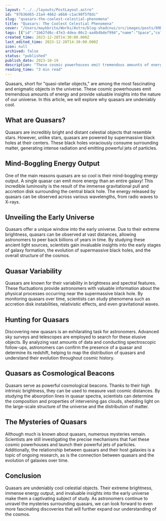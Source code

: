 ```yaml
---
layout: "../../layouts/PostLayout.astro"
id: "97b36d65-21a4-4662-a6b8-c1ac98f5f8dc"
slug: "quasars-the-coolest-celestial-phenomena"
title: "Quasars: The Coolest Celestial Phenomena"
cover: "/Users/maykbrito/Works/Astro/blog-shadcnui/src/images/posts/89bc6eeb4d431f45d365bce512f236fc11d9702435b7438c6ca242b80bcf8260-cover.jpg"
tags: [{"id":"1b62fd6c-47e3-4dea-86c2-aa4b4bdef994","name":"Space","color":"gray"},{"id":"c375218a-f9a5-4c3e-9cba-fa0cdb1a96ac","name":"Article","color":"pink"}]
created_time: 2023-12-28T14:30:00.000Z
last_edited_time: 2023-12-28T14:30:00.000Z
icon: null
archived: false
status: "published"
publish_date: 2023-10-19
description: "These cosmic powerhouses emit tremendous amounts of energy and provide valuable insights into the nature of our universe. In this article, we will explore why quasars are undeniably cool."
reading_time: "3 min read"
---
```



Quasars, short for "quasi-stellar objects," are among the most fascinating and enigmatic objects in the universe. These cosmic powerhouses emit tremendous amounts of energy and provide valuable insights into the nature of our universe. In this article, we will explore why quasars are undeniably cool.


## What are Quasars?


Quasars are incredibly bright and distant celestial objects that resemble stars. However, unlike stars, quasars are powered by supermassive black holes at their centers. These black holes voraciously consume surrounding matter, generating intense radiation and emitting powerful jets of particles.


## Mind-Boggling Energy Output


One of the main reasons quasars are so cool is their mind-boggling energy output. A single quasar can emit more energy than an entire galaxy! This incredible luminosity is the result of the immense gravitational pull and accretion disk surrounding the central black hole. The energy released by quasars can be observed across various wavelengths, from radio waves to X-rays.


## Unveiling the Early Universe


Quasars offer a unique window into the early universe. Due to their extreme brightness, quasars can be observed at vast distances, allowing astronomers to peer back billions of years in time. By studying these ancient light sources, scientists gain invaluable insights into the early stages of galaxy formation, the evolution of supermassive black holes, and the overall structure of the cosmos.


## Quasar Variability


Quasars are known for their variability in brightness and spectral features. These fluctuations provide astronomers with valuable information about the physical processes occurring near the supermassive black hole. By monitoring quasars over time, scientists can study phenomena such as accretion disk instabilities, relativistic effects, and even gravitational waves.


## Hunting for Quasars


Discovering new quasars is an exhilarating task for astronomers. Advanced sky surveys and telescopes are employed to search for these elusive objects. By analyzing vast amounts of data and conducting spectroscopic follow-ups, astronomers can confirm the presence of a quasar and determine its redshift, helping to map the distribution of quasars and understand their evolution throughout cosmic history.


## Quasars as Cosmological Beacons


Quasars serve as powerful cosmological beacons. Thanks to their high intrinsic brightness, they can be used to measure vast cosmic distances. By studying the absorption lines in quasar spectra, scientists can determine the composition and properties of intervening gas clouds, shedding light on the large-scale structure of the universe and the distribution of matter.


## The Mysteries of Quasars


Although much is known about quasars, numerous mysteries remain. Scientists are still investigating the precise mechanisms that fuel these cosmic powerhouses and launch their powerful jets of particles. Additionally, the relationship between quasars and their host galaxies is a topic of ongoing research, as is the connection between quasars and the evolution of galaxies over time.


## Conclusion


Quasars are undeniably cool celestial objects. Their extreme brightness, immense energy output, and invaluable insights into the early universe make them a captivating subject of study. As astronomers continue to unravel the mysteries surrounding quasars, we can look forward to even more fascinating discoveries that will further expand our understanding of the cosmos.


